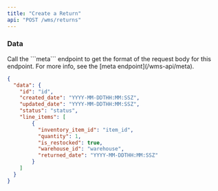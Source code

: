 ```yaml
---
title: "Create a Return"
api: "POST /wms/returns"
---
```


<Snippet file="headers.mdx" />

### Data
<ParamField body="body" type="object" required>
  Call the ```meta``` endpoint to get the format of the request body for this endpoint.
  For more info, see the [meta endpoint](/wms-api/meta).
</ParamField>

<ResponseExample>

```json Response
{
  "data": {
    "id": "id",
    "created_date": "YYYY-MM-DDTHH:MM:SSZ",
    "updated_date": "YYYY-MM-DDTHH:MM:SSZ",
    "status": "status",
    "line_items": [
        {
          "inventory_item_id": "item_id",
          "quantity": 1,
          "is_restocked": true,
          "warehouse_id": "warehouse",
          "returned_date": "YYYY-MM-DDTHH:MM:SSZ"
        }
    ]
  }
}
```

</ResponseExample>
